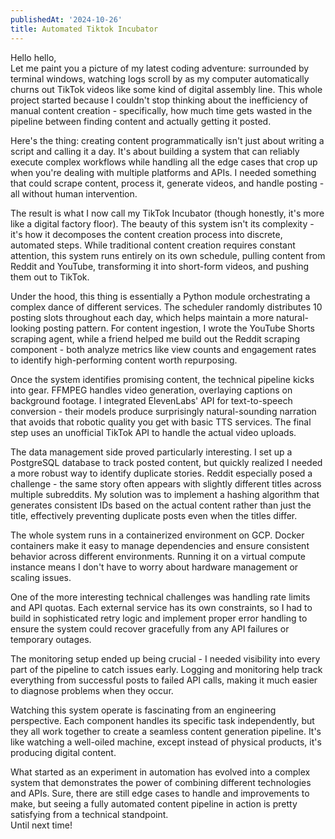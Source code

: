 ```yaml
---
publishedAt: '2024-10-26'
title: Automated Tiktok Incubator
---
```

Hello hello,
<br/>
Let me paint you a picture of my latest coding adventure: surrounded by terminal windows, watching logs scroll by as my computer automatically churns out TikTok videos like some kind of digital assembly line. This whole project started because I couldn't stop thinking about the inefficiency of manual content creation - specifically, how much time gets wasted in the pipeline between finding content and actually getting it posted.

Here's the thing: creating content programmatically isn't just about writing a script and calling it a day. It's about building a system that can reliably execute complex workflows while handling all the edge cases that crop up when you're dealing with multiple platforms and APIs. I needed something that could scrape content, process it, generate videos, and handle posting - all without human intervention.

The result is what I now call my TikTok Incubator (though honestly, it's more like a digital factory floor). The beauty of this system isn't its complexity - it's how it decomposes the content creation process into discrete, automated steps. While traditional content creation requires constant attention, this system runs entirely on its own schedule, pulling content from Reddit and YouTube, transforming it into short-form videos, and pushing them out to TikTok.

Under the hood, this thing is essentially a Python module orchestrating a complex dance of different services. The scheduler randomly distributes 10 posting slots throughout each day, which helps maintain a more natural-looking posting pattern. For content ingestion, I wrote the YouTube Shorts scraping agent, while a friend helped me build out the Reddit scraping component - both analyze metrics like view counts and engagement rates to identify high-performing content worth repurposing.

Once the system identifies promising content, the technical pipeline kicks into gear. FFMPEG handles video generation, overlaying captions on background footage. I integrated ElevenLabs' API for text-to-speech conversion - their models produce surprisingly natural-sounding narration that avoids that robotic quality you get with basic TTS services. The final step uses an unofficial TikTok API to handle the actual video uploads.

The data management side proved particularly interesting. I set up a PostgreSQL database to track posted content, but quickly realized I needed a more robust way to identify duplicate stories. Reddit especially posed a challenge - the same story often appears with slightly different titles across multiple subreddits. My solution was to implement a hashing algorithm that generates consistent IDs based on the actual content rather than just the title, effectively preventing duplicate posts even when the titles differ.

The whole system runs in a containerized environment on GCP. Docker containers make it easy to manage dependencies and ensure consistent behavior across different environments. Running it on a virtual compute instance means I don't have to worry about hardware management or scaling issues.

One of the more interesting technical challenges was handling rate limits and API quotas. Each external service has its own constraints, so I had to build in sophisticated retry logic and implement proper error handling to ensure the system could recover gracefully from any API failures or temporary outages.

The monitoring setup ended up being crucial - I needed visibility into every part of the pipeline to catch issues early. Logging and monitoring help track everything from successful posts to failed API calls, making it much easier to diagnose problems when they occur.

Watching this system operate is fascinating from an engineering perspective. Each component handles its specific task independently, but they all work together to create a seamless content generation pipeline. It's like watching a well-oiled machine, except instead of physical products, it's producing digital content.

What started as an experiment in automation has evolved into a complex system that demonstrates the power of combining different technologies and APIs. Sure, there are still edge cases to handle and improvements to make, but seeing a fully automated content pipeline in action is pretty satisfying from a technical standpoint.
<br/>
Until next time!